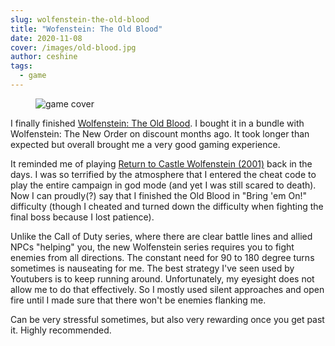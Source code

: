 ```yaml
---
slug: wolfenstein-the-old-blood
title: "Wofenstein: The Old Blood"
date: 2020-11-08
cover: /images/old-blood.jpg
author: ceshine
tags:
  - game
---
```

<figure>
  <img src="/images/old-blood.jpg" alt="game cover" />
</figure>

I finally finished [Wolfenstein: The Old Blood](https://www.wikiwand.com/en/Wolfenstein:_The_Old_Blood). I bought it in a bundle with Wolfenstein: The New Order on discount months ago. It took longer than expected but overall brought me a very good gaming experience. 

It reminded me of playing [Return to Castle Wolfenstein (2001)](https://www.reddit.com/r/Wolfenstein/comments/37z799/is_the_old_blood_a_remake_of_return_spoilers/) back in the days. I was so terrified by the atmosphere that I entered the cheat code to play the entire campaign in god mode (and yet I was still scared to death). Now I can proudly(?) say that I finished the Old Blood in "Bring 'em On!" difficulty (though I cheated and turned down the difficulty when fighting the final boss because I lost patience).

Unlike the Call of Duty series, where there are clear battle lines and allied NPCs "helping" you, the new Wolfenstein series requires you to fight enemies from all directions. The constant need for 90 to 180 degree turns sometimes is nauseating for me. The best strategy I've seen used by Youtubers is to keep running around. Unfortunately, my eyesight does not allow me to do that effectively. So I mostly used silent approaches and open fire until I made sure that there won't be enemies flanking me.

Can be very stressful sometimes, but also very rewarding once you get past it. Highly recommended.